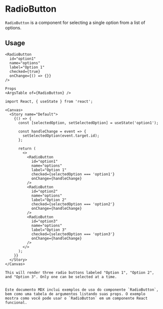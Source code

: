 
<Meta title="Components/RadioButton" component={RadioButton} />

# RadioButton

`RadioButton` is a component for selecting a single option from a list of options.

## Usage

```tsx
<RadioButton
  id="option1"
  name="options"
  label="Option 1"
  checked={true}
  onChange={() => {}}
/>

Props
<ArgsTable of={RadioButton} />

import React, { useState } from 'react';

<Canvas>
  <Story name="Default">
    {() => {
      const [selectedOption, setSelectedOption] = useState('option1');

      const handleChange = event => {
        setSelectedOption(event.target.id);
      };

      return (
        <>
          <RadioButton
            id="option1"
            name="options"
            label="Option 1"
            checked={selectedOption === 'option1'}
            onChange={handleChange}
          />
          <RadioButton
            id="option2"
            name="options"
            label="Option 2"
            checked={selectedOption === 'option2'}
            onChange={handleChange}
          />
          <RadioButton
            id="option3"
            name="options"
            label="Option 3"
            checked={selectedOption === 'option3'}
            onChange={handleChange}
          />
        </>
      );
    }}
  </Story>
</Canvas>

This will render three radio buttons labeled "Option 1", "Option 2", and "Option 3". Only one can be selected at a time.


Este documento MDX inclui exemplos de uso do componente `RadioButton`, bem como uma tabela de argumentos listando suas props. O exemplo mostra como você pode usar o `RadioButton` em um componente React funcional.
